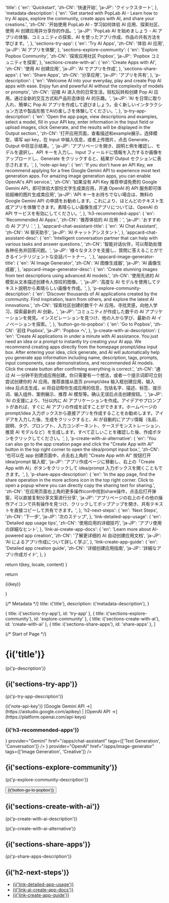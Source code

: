 

  'title': {
    'en': 'Quickstart',
    'zh-CN': '快速开始',
    'ja-JP': 'クイックスタート',
  },
  'metadata-description': {
    'en': 'Get started with PopLab AI - Learn how to try AI apps, explore the community, create apps with AI, and share your creations.',
    'zh-CN': '开始使用 PopLab AI - 学习如何体验 AI 应用、探索社区、使用 AI 创建应用并分享你的作品。',
    'ja-JP': 'PopLab AI を始めましょう - AI アプリの体験、コミュニティの探索、AI を使ったアプリ作成、作品の共有方法を学びます。',
  },
  'sections-try-app': {
    'en': 'Try AI Apps',
    'zh-CN': '体验 AI 应用',
    'ja-JP': 'AI アプリを体験',
  },
  'sections-explore-community': {
    'en': 'Explore Popbox Community',
    'zh-CN': '探索应用社区 Popbox',
    'ja-JP': 'Popbox コミュニティを探索',
  },
  'sections-create-with-ai': {
    'en': 'Create Apps with AI',
    'zh-CN': '使用 AI 创建应用',
    'ja-JP': 'AI でアプリを作成',
  },
  'sections-share-apps': {
    'en': 'Share Apps',
    'zh-CN': '分享应用',
    'ja-JP': 'アプリを共有',
  },
  'p-description': {
    'en': 'Welcome AI into your everyday, play and create Pop AI apps with ease. Enjoy fun and powerful AI without the complexity of models or prompts',
    'zh-CN': '迎接 AI 进入你的日常生活，轻松玩转和创建 Pop AI 应用。通过全新的交互方式和产品形态体验 AI 的乐趣。',
    'ja-JP': 'AI を日常に取り入れ、簡単に Pop AI アプリを作成して遊びましょう。全く新しいインタラクション方法や製品形態でAIの楽しさを体験してください。',
  },
  'p-try-app-description': {
    'en': 'Open the app page, view descriptions and examples, select a model, fill in your API key, enter information in the Input field or upload images, click Generate, and the results will be displayed in the Output section.',
    'zh-CN': '打开应用页面，查看描述和example展示，选择模型，填写 api key，在 Input 中输入信息，或者上传图片，点击 Generate，Output 中将显示结果。',
    'ja-JP': 'アプリページを開き、説明と例を確認し、モデルを選択し、API キーを入力し、Input フィールドに情報を入力するか画像をアップロードし、Generate をクリックすると、結果が Output セクションに表示されます。',
  },
  'note-api-key': {
    'en': 'If you don\'t have an API Key, we recommend applying for a free Google Gemini API to experience most text generation apps. For amazing image generation apps, you can enable OpenAI\'s API service.',
    'zh-CN': '如果没有 API Key 推荐申请免费的 Google Gemini API，即可体验大部份文字生成类应用，开通 OpenAI 的 API 服务即可体验超棒的图片生成类应用',
    'ja-JP': 'API キーをお持ちでない場合は、無料の Google Gemini API の申請をお勧めします。これにより、ほとんどのテキスト生成アプリを体験できます。素晴らしい画像生成アプリについては、OpenAI の API サービスを有効にしてください。',
  },
  'h3-recommended-apps': {
    'en': 'Recommended AI Apps:',
    'zh-CN': '推荐体验的 AI 应用：',
    'ja-JP': 'おすすめの AI アプリ：',
  },
  'appcard-chat-assistant-title': {
    'en': 'AI Chat Assistant',
    'zh-CN': 'AI 聊天助手',
    'ja-JP': 'AI チャットアシスタント',
  },
  'appcard-chat-assistant-desc': {
    'en': 'Intelligent conversation partner that can help with various tasks and answer questions.',
    'zh-CN': '智能对话伙伴，可以帮助处理各种任务并回答问题。',
    'ja-JP': '様々なタスクを支援し、質問に答えることができるインテリジェントな会話パートナー。',
  },
  'appcard-image-generator-title': {
    'en': 'AI Image Generator',
    'zh-CN': 'AI 图像生成器',
    'ja-JP': 'AI 画像生成器',
  },
  'appcard-image-generator-desc': {
    'en': 'Create stunning images from text descriptions using advanced AI models.',
    'zh-CN': '使用先进的 AI 模型从文本描述创建令人惊叹的图像。',
    'ja-JP': '高度な AI モデルを使用してテキスト説明から素晴らしい画像を作成。',
  },
  'p-explore-community-description': {
    'en': 'Discover thousands of AI applications created by the community. Find inspiration, learn from others, and explore the latest AI innovations.',
    'zh-CN': '探索社区创建的数千个 AI 应用。寻找灵感，向他人学习，探索最新的 AI 创新。',
    'ja-JP': 'コミュニティが作成した数千の AI アプリケーションを発見。インスピレーションを見つけ、他の人から学び、最新の AI イノベーションを探索。',
  },
  'button-go-to-popbox': {
    'en': 'Go to Popbox',
    'zh-CN': '前往 Popbox',
    'ja-JP': 'Popbox へ',
  },
  'p-create-with-ai-description': {
    'en': 'Create AI applications in under a minute with AI assistance. You just need an idea or a prompt to instantly try creating your AI app. We recommend creating apps directly from the homepage prompt/idea input box. After entering your idea, click generate, and AI will automatically help you generate app information including name, description, tags, prompts, input components, case demonstrations, and recommended AI models. Click the create button after confirming everything is correct.',
    'zh-CN': '通过 AI 一分钟不到完成应用创建。你只需要有一个想法，或者一个提示词即可立刻尝试创建你的 AI 应用。推荐直接从首页 prompt/idea 输入框创建应用，输入 idea 后点击生成，ai 将自动帮你生成应用的信息，包括名字、描述、标签、提示词、输入组件、案例展示、推荐 AI 模型等。确认无误后点击创建按钮。',
    'ja-JP': 'AI の支援により、1分以内に AI アプリケーションを作成。アイデアやプロンプトがあれば、すぐに AI アプリの作成を試すことができます。ホームページの prompt/idea 入力ボックスから直接アプリを作成することをお勧めします。アイデアを入力した後、生成をクリックすると、AI が自動的にアプリ情報（名前、説明、タグ、プロンプト、入力コンポーネント、ケースデモンストレーション、推奨 AI モデルなど）を生成します。すべて正しいことを確認した後、作成ボタンをクリックしてください。',
  },
  'p-create-with-ai-alternative': {
    'en': 'You can also go to the app creation page and click the "Create App with AI" button in the top right corner to open the idea/prompt input box.',
    'zh-CN': '也可以在 app 创建页面中，点击右上角的 "Create App with AI" 按钮打开 idea/prompt 输入框',
    'ja-JP': 'アプリ作成ページに移動し、右上の「Create App with AI」ボタンをクリックして idea/prompt 入力ボックスを開くこともできます。',
  },
  'p-share-apps-description': {
    'en': 'In the app page, find the share operation in the more actions icon in the top right corner. Click to open a popup where you can directly copy the sharing text for sharing.',
    'zh-CN': '在应用页面右上角的更多操作icon中找到share操作，点击后打开弹窗，可以直接复制分享文案进行分享',
    'ja-JP': 'アプリページの右上のその他の操作アイコンで共有操作を見つけ、クリックしてポップアップを開き、共有テキストを直接コピーして共有できます。',
  },
  'h2-next-steps': {
    'en': 'Next Steps',
    'zh-CN': '下一步',
    'ja-JP': '次のステップ',
  },
  'link-detailed-app-usage': {
    'en': 'Detailed app usage tips',
    'zh-CN': '使用应用的详细技巧',
    'ja-JP': 'アプリ使用の詳細なヒント',
  },
  'link-ai-create-app-docs': {
    'en': 'Learn more about AI-powered app creation',
    'zh-CN': '了解更详细的 AI 自动创建应用文档',
    'ja-JP': 'AI によるアプリ作成について詳しく学ぶ',
  },
  'link-create-app-guide': {
    'en': 'Detailed app creation guide',
    'zh-CN': '详细创建应用指南',
    'ja-JP': '詳細なアプリ作成ガイド',
  },
}

  return t(key, locale, content)
}

  return <p>{i(key)}</p>
}

{/* Metadata */}
  title: i('title'),
  description: i('metadata-description'),
}

  { title: i('sections-try-app'), id: 'try-app' },
  { title: i('sections-explore-community'), id: 'explore-community' },
  { title: i('sections-create-with-ai'), id: 'create-with-ai' },
  { title: i('sections-share-apps'), id: 'share-apps' },
]

{/* Start of Page */}

# {i('title')}
<div className="lead">
  {p('p-description')}
</div>

## {i('sections-try-app')}

{p('p-try-app-description')}

<Note>
  {i('note-api-key')} 
  [Google Gemini API →](https://aistudio.google.com/apikey) <span className="mx-2 text-zinc-300 dark:text-zinc-600">|</span> [OpenAI API →](https://platform.openai.com/api-keys)
</Note>

### {i('h3-recommended-apps')}

<div className="grid grid-cols-1 md:grid-cols-2 gap-6 my-8">
  <AppCard
    title={i('appcard-chat-assistant-title')}
    description={i('appcard-chat-assistant-desc')}
    icon={<ChatBubbleIcon className="h-6 w-6 text-blue-600" />}
    provider="Gemini"
    href="/apps/chat-assistant"
    tags={['Text Generation', 'Conversation']}
  />
  <AppCard
    title={i('appcard-image-generator-title')}
    description={i('appcard-image-generator-desc')}
    icon={<ShapesIcon className="h-6 w-6 text-purple-600" />}
    provider="OpenAI"
    href="/apps/image-generator"
    tags={['Image Generation', 'Creative']}
  />
</div>

## {i('sections-explore-community')}

{p('p-explore-community-description')}

<div className="my-6">
  <Button href="/popbox" arrow="right">
    {i('button-go-to-popbox')}
  </Button>
</div>

## {i('sections-create-with-ai')}

{p('p-create-with-ai-description')}

{p('p-create-with-ai-alternative')}

## {i('sections-share-apps')}

{p('p-share-apps-description')}

## {i('h2-next-steps')}

- [{i('link-detailed-app-usage')}](/play-app)
- [{i('link-ai-create-app-docs')}](/ai-create-app)
- [{i('link-create-app-guide')}](/create-app)

